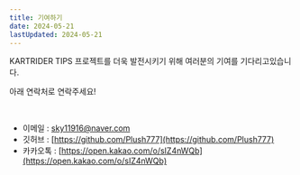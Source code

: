 ```yaml
---
title: 기여하기
date: 2024-05-21
lastUpdated: 2024-05-21
---
```


KARTRIDER TIPS 프로젝트를 더욱 발전시키기 위해 여러분의 기여를 기다리고있습니다.

아래 연락처로 연락주세요!

<br/>

- 이메일 : [sky11916@naver.com](mailto:sky11916)
- 깃허브 : [https://github.com/Plush777](https://github.com/Plush777)
- 카카오톡 : [https://open.kakao.com/o/sIZ4nWQb](https://open.kakao.com/o/sIZ4nWQb)